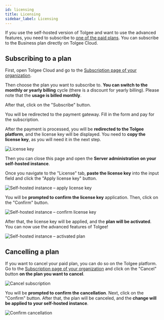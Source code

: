 ---
id: licensing
title: Licensing
sidebar_label: Licensing
---


If you use the self-hosted version of Tolgee and want to use the advanced features, you need to subscribe to [one of the paid plans](/pricing/self-hosted).
You can subscribe to the Business plan directly on Tolgee Cloud.

## Subscribing to a plan

First, open Tolgee Cloud and go to the [Subscription page of your organization](https://app.tolgee.io/billing-self-hosted).

Then choose the plan you want to subscribe to. **You can switch to the monthly or yearly billing** cycle (there is a discount for yearly billing). Please note that the **usage is billed monthly**.

After that, click on the "Subscribe" button.

<ScreenshotWrapper
  src="/img/docs/platform/subscriptions-selfhosted.webp"
  alt="Subscription page"
/>

You will be redirected to the payment gateway. Fill in the form and pay for the subscription.

After the payment is processed, you will be **redirected to the Tolgee platform**, and the license key will be displayed. You need to **copy the license key**, as you will need it in the next step.

![License key](/img/docs/platform/subscription_license_key.png)

Then you can close this page and open the **Server administration on your self-hosted instance**.

Once you navigate to the "License" tab, **paste the license key** into the input field and click the "Apply license key" button.

![Self-hosted instance – apply license key](/img/docs/platform/subscription_self-hosted_license_key.png)

You will be **prompted to confirm the license key** application. Then, click on the "Confirm" button.

![Self-hosted instance – confirm license key](/img/docs/platform/subscription_self-hosted_license_key_confirmation.png)

After that, the license key will be applied, and the **plan will be activated**. You can now use the advanced features of Tolgee!

![Self-hosted instance – activated plan](/img/docs/platform/subscription_self-hosted_plan.png)

## Cancelling a plan

If you want to cancel your paid plan, you can do so on the Tolgee platform.
Go to the [Subscription page of your organization](https://app.tolgee.io/billing-self-hosted) and click on the "Cancel" button **on the plan you want to cancel**.

![Cancel subscription](/img/docs/platform/subscription_self-hosted_cancel.png)

You will be **prompted to confirm the cancellation**. Next, click on the "Confirm" button. After that, the plan will be canceled, and the **change will be applied to your self-hosted instance**.

![Confirm cancellation](/img/docs/platform/subscription_self-hosted_cancel_confirm.png)

